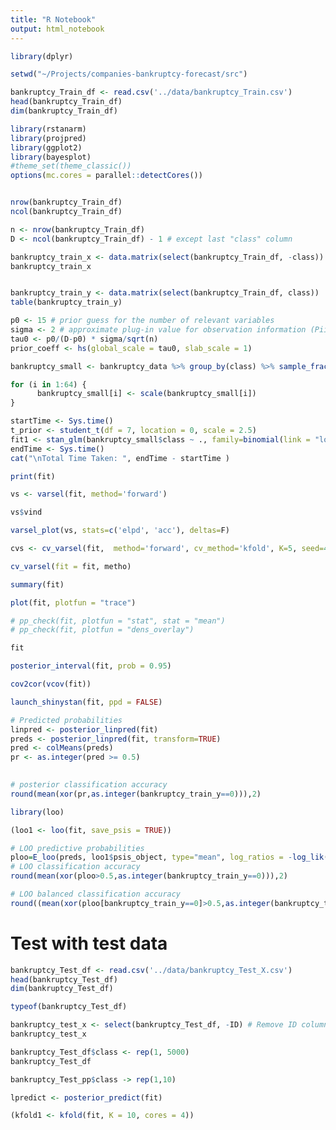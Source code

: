 ```yaml
---
title: "R Notebook"
output: html_notebook
---
```


```r
library(dplyr)
```


```r
setwd("~/Projects/companies-bankruptcy-forecast/src")
```


```r
bankruptcy_Train_df <- read.csv('../data/bankruptcy_Train.csv')
head(bankruptcy_Train_df)
dim(bankruptcy_Train_df)
```


```r
library(rstanarm)
library(projpred)
library(ggplot2)
library(bayesplot)
#theme_set(theme_classic())
options(mc.cores = parallel::detectCores())
```

```r

```


```r
nrow(bankruptcy_Train_df)
ncol(bankruptcy_Train_df)
```


```r
n <- nrow(bankruptcy_Train_df)
D <- ncol(bankruptcy_Train_df) - 1 # except last "class" column
```

```r
bankruptcy_train_x <- data.matrix(select(bankruptcy_Train_df, -class))
bankruptcy_train_x
```

```r

```


```r
bankruptcy_train_y <- data.matrix(select(bankruptcy_Train_df, class))
table(bankruptcy_train_y)
```



```r
p0 <- 15 # prior guess for the number of relevant variables
sigma <- 2 # approximate plug-in value for observation information (Piironen and Vehtari, 2017b)
tau0 <- p0/(D-p0) * sigma/sqrt(n)
prior_coeff <- hs(global_scale = tau0, slab_scale = 1)
```


```r
bankruptcy_small <- bankruptcy_data %>% group_by(class) %>% sample_frac(.08)
```


```r
for (i in 1:64) {
      bankruptcy_small[i] <- scale(bankruptcy_small[i])
}
```


```r
startTime <- Sys.time()
t_prior <- student_t(df = 7, location = 0, scale = 2.5)
fit1 <- stan_glm(bankruptcy_small$class ~ ., family=binomial(link = "logit"), data=bankruptcy_small, prior = t_prior, prior_intercept = t_prior, seed=42, chains=4, iter=1000)
endTime <- Sys.time()
cat("\nTotal Time Taken: ", endTime - startTime )
```

```r
print(fit)
```

```r
vs <- varsel(fit, method='forward')
```

```r
vs$vind
```

```r
varsel_plot(vs, stats=c('elpd', 'acc'), deltas=F)
```

```r
cvs <- cv_varsel(fit,  method='forward', cv_method='kfold', K=5, seed=42)
```

```r
cv_varsel(fit = fit, metho)
```

```r
summary(fit)
```

```r
plot(fit, plotfun = "trace")
```


```r
# pp_check(fit, plotfun = "stat", stat = "mean")
# pp_check(fit, plotfun = "dens_overlay")
```

```r
fit
```

```r
posterior_interval(fit, prob = 0.95)
```
```r
cov2cor(vcov(fit))

```

```r
launch_shinystan(fit, ppd = FALSE)
```

```r
# Predicted probabilities
linpred <- posterior_linpred(fit)
preds <- posterior_linpred(fit, transform=TRUE)
pred <- colMeans(preds)
pr <- as.integer(pred >= 0.5)
   

```

```r
# posterior classification accuracy
round(mean(xor(pr,as.integer(bankruptcy_train_y==0))),2)
```

```r
library(loo)
```

```r
(loo1 <- loo(fit, save_psis = TRUE))
```


```r
# LOO predictive probabilities
ploo=E_loo(preds, loo1$psis_object, type="mean", log_ratios = -log_lik(fit))$value
# LOO classification accuracy
round(mean(xor(ploo>0.5,as.integer(bankruptcy_train_y==0))),2)
```

```r
# LOO balanced classification accuracy
round((mean(xor(ploo[bankruptcy_train_y==0]>0.5,as.integer(bankruptcy_train_y[bankruptcy_train_y==0])))+mean(xor(ploo[bankruptcy_train_y==1]<0.5,as.integer(bankruptcy_train_y[bankruptcy_train_y==1]))))/2,2)
```


# Test with test data

```r
bankruptcy_Test_df <- read.csv('../data/bankruptcy_Test_X.csv')
head(bankruptcy_Test_df)
dim(bankruptcy_Test_df)
```
```r
typeof(bankruptcy_Test_df)
```


```r
bankruptcy_test_x <- select(bankruptcy_Test_df, -ID) # Remove ID column
bankruptcy_test_x
```

```r
bankruptcy_Test_df$class <- rep(1, 5000)
bankruptcy_Test_df
```


```r
bankruptcy_Test_pp$class -> rep(1,10)
```

```r
lpredict <- posterior_predict(fit)
```


```r
(kfold1 <- kfold(fit, K = 10, cores = 4))
```

